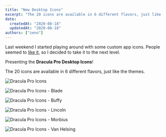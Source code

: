 ```yaml
---
title: "New Desktop Icons"
excerpt: "The 20 icons are available in 6 different flavors, just like the themes!"
date:
  createdAt: "2020-08-18"
  updatedAt: "2020-08-18"
authors: ["zeno"]
---
```


Last weekend I started playing around with some custom app icons. People seemed to [like it](https://twitter.com/zenorocha/status/1294681735288877056), so I decided to take it to the next level.

Presenting the **Dracula Pro Desktop Icons**!

The 20 icons are available in 6 different flavors, just like the themes.

![Dracula Pro Icons](/images/logs/new-desktop-icons-a.jpeg)

![Dracula Pro Icons - Blade](/images/logs/new-desktop-icons-b.jpeg)

![Dracula Pro Icons - Buffy](/images/logs/new-desktop-icons-c.jpeg)

![Dracula Pro Icons - Lincoln](/images/logs/new-desktop-icons-d.jpeg)

![Dracula Pro Icons - Morbius](/images/logs/new-desktop-icons-e.jpeg)

![Dracula Pro Icons - Van Helsing](/images/logs/new-desktop-icons-f.jpeg)
